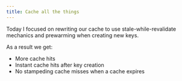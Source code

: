 ```yaml
---
title: Cache all the things
---
```

Today I focused on rewriting our cache to use stale-while-revalidate mechanics and prewarming when creating new keys.

As a result we get:

- More cache hits
- Instant cache hits after key creation
- No stampeding cache misses when a cache expires
